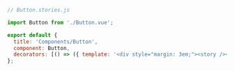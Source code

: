 ```js
// Button.stories.js

import Button from './Button.vue';

export default {
  title: 'Components/Button',
  component: Button,
  decorators: [() => ({ template: '<div style="margin: 3em;"><story /></div>' })],
};
```